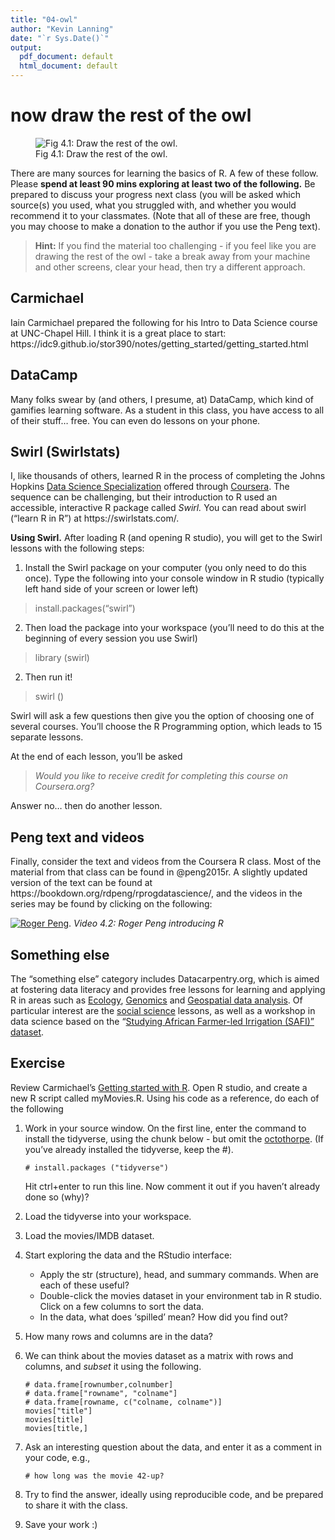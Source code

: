 ```yaml
---
title: "04-owl"
author: "Kevin Lanning"
date: "`r Sys.Date()`"
output:
  pdf_document: default
  html_document: default
---
```

# now draw the rest of the owl



![Fig 4.1: Draw the rest of the owl.](InkedrCr9A_LI.jpg)

There are many sources for learning the basics of R. A few of these follow.  Please **spend at least 90 mins exploring at least two of the following.** Be prepared to discuss your progress next class (you will be asked which source(s) you used, what you struggled with, and whether you would recommend it to your classmates. (Note that all of these are free, though you may choose to make a donation to the author if you use the Peng text).

>   **Hint:** If you find the material too challenging - if you feel like you are drawing the rest of the owl - take a break away from your machine and other screens, clear your head, then try a different approach.

## Carmichael

Iain Carmichael prepared the following for his Intro to Data Science course at UNC-Chapel Hill. I think it is a great place to start: https://idc9.github.io/stor390/notes/getting_started/getting_started.html

## DataCamp

Many folks swear by (and others, I presume, at) DataCamp, which kind of gamifies learning software.  As a student in this class, you have access to all of their stuff... free. You can even do lessons on your phone.

## Swirl (Swirlstats)

I, like thousands of others, learned R in the process of completing the Johns Hopkins [Data Science Specialization](https://jhudatascience.org/courses.html) offered through [Coursera](https://www.coursera.org/). The sequence can be challenging, but their introduction to R used an accessible, interactive R package called *Swirl.* You can read about swirl ("learn R in R") at https://swirlstats.com/.  

**Using Swirl.** After loading R (and opening R studio), you will get to the Swirl lessons with the following steps: 

1) Install the Swirl package on your computer (you only need to do this once). Type the following into your console window in R studio (typically left hand side of your screen or lower left)

>   install.packages("swirl") 

2) Then load the package into your workspace (you'll need to do this at the beginning of every session you use Swirl) 

>   library (swirl)

2) Then run it! 

>   swirl ()

Swirl will ask a few questions then give you the option of choosing one of several courses. You'll choose the R Programming option, which leads to 15 separate lessons.

At the end of each lesson, you'll be asked 

>   *Would you like to receive credit for completing this course on Coursera.org?*

Answer no... then do another lesson.

## Peng text and videos

Finally, consider the text and videos from the Coursera R class.  Most of the material from that class can be found in @peng2015r.  A slightly updated version of the text can be found at https://bookdown.org/rdpeng/rprogdatascience/, and the videos in the series may be found by clicking on the following:  

[![Roger Peng](https://img.youtube.com/vi/wy0h1f5awRI/0.jpg)](https://youtu.be/wy0h1f5awRI).
*Video 4.2: Roger Peng introducing R*

## Something else

The "something else" category includes Datacarpentry.org, which is aimed at fostering data literacy and provides free lessons for learning and applying R in areas such as [Ecology](https://datacarpentry.org/R-ecology-lesson/), [Genomics](https://datacarpentry.org/genomics-r-intro/) and [Geospatial data analysis](https://datacarpentry.org/r-intro-geospatial/). Of particular interest are the [social science](https://datacarpentry.org/r-socialsci/) lessons, as well as a workshop in data science based on the "[Studying African Farmer-led Irrigation (SAFI)" dataset](https://datacarpentry.org/socialsci-workshop/).

## Exercise

Review Carmichael's [Getting started with R](https://idc9.github.io/stor390/notes/getting_started/getting_started.html).  Open R studio, and create a new R script called myMovies.R. Using his code as a reference, do each of the following

1. Work in your source window. On the first line, enter the command to install the tidyverse, using the chunk below - but omit the [octothorpe](https://en.wiktionary.org/wiki/octothorpe). (If you've already installed the tidyverse, keep the #).

   ```
   # install.packages ("tidyverse")
   ```

   Hit ctrl+enter to run this line. Now comment it out if you haven't already done so (why)?

2. Load the tidyverse into your workspace. 

3. Load the movies/IMDB dataset.

4. Start exploring the data and the RStudio interface:

   - Apply the str (structure), head, and summary commands. When are each of these useful?
   - Double-click the movies dataset in your environment tab in R studio. Click on a few columns to sort the data.
   - In the data, what does 'spilled' mean? How did you find out?

5. How many rows and columns are in the data? 

6. We can think about the movies dataset as a matrix with rows and columns, and *subset* it using the following. 
   ```
   # data.frame[rownumber,colnumber]
   # data.frame["rowname", "colname"]
   # data.frame[rowname, c("colname, colname")]
   movies["title"]
   movies[title]
   movies[title,]
   ```

7. Ask an interesting question about the data, and enter it as a comment in your code, e.g., 

   ``` # how long was the movie 42-up? ```

8. Try to find the answer, ideally using reproducible code, and be prepared to share it with the class.

9. Save your work :)
